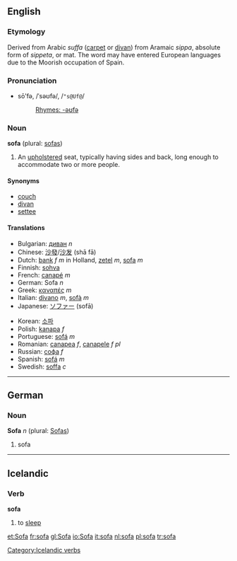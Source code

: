 ==English==
{{Wikipedia}}
===Etymology===
Derived from Arabic ''suffa'' ([[carpet]] or [[divan]]) from Aramaic ''sippa'', absolute form of ''sippeta'', or mat.  The word may have entered European languages due to the Moorish occupation of Spain.

===Pronunciation===
*sō'fə, /ˈsəʊfə/, /<tt>"s@Uf@</tt>/
*:[[Rhymes:English:-əʊfə|Rhymes: -əʊfə]]

===Noun===
'''sofa''' (plural: [[sofas]])

# An [[upholster]]ed seat, typically having sides and back, long enough to accommodate two or more people.

====Synonyms====
*[[couch]]
*[[divan]]
*[[settee]]

====Translations====
{{top}}
*Bulgarian: [[диван]] ''n''
*Chinese: [[沙發]]/[[沙发]] (shā fā)
*Dutch: [[bank]] ''f'' ''m'' in Holland, [[zetel]] ''m'', [[sofa]] ''m''
*Finnish: [[sohva]]
*French: [[canapé]] ''m''
*German: Sofa ''n''
*Greek: [[καναπές]] ''m''
*Italian: [[divano]] ''m'', [[sofà]] ''m''
*Japanese: [[ソファー]] (sofā)
{{mid}}
*Korean: [[소파]]
*Polish: [[kanapa]] ''f''
*Portuguese: [[sofá]] ''m''
*Romanian: [[canapea]] ''f'', [[canapele]] ''f pl''
*Russian: [[софа]] ''f''
*Spanish: [[sofá]] ''m''
*Swedish: [[soffa]] ''c''
{{bottom}}

----

==German==
===Noun===
'''Sofa''' ''n'' (plural: [[Sofas]])

# sofa

----

== Icelandic ==

=== Verb ===

'''sofa'''

# to [[sleep]]

[[Category:Icelandic verbs]]

[[et:Sofa]]
[[fr:sofa]]
[[gl:Sofa]]
[[io:Sofa]]
[[it:sofa]]
[[nl:sofa]]
[[pl:sofa]]
[[tr:sofa]]